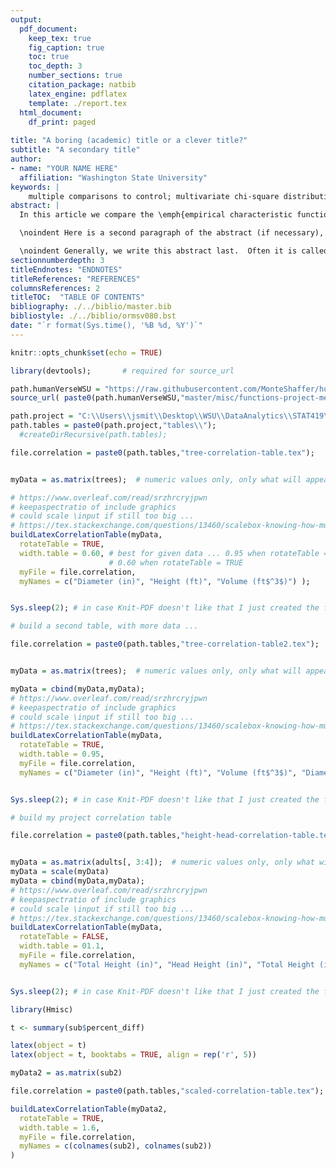 ```yaml
---
output:
  pdf_document:
    keep_tex: true
    fig_caption: true
    toc: true
    toc_depth: 3 
    number_sections: true
    citation_package: natbib
    latex_engine: pdflatex
    template: ./report.tex
  html_document:
    df_print: paged
    
title: "A boring (academic) title or a clever title?"
subtitle: "A secondary title"
author: 
- name: "YOUR NAME HERE"
  affiliation: "Washington State University"
keywords: |
    multiple comparisons to control; multivariate chi-square distribution; nonlinear growth curves; Richard's curve; simulated critical points
abstract: |
  In this article we compare the \emph{empirical characteristic function} \citep{Tukey:1977, Becker:1988} to a \emph{moment-generating-functional form} to compute the proportion of hypotheses $m$ that are rejected under the null hypothesis. \vspace{0.25in}

  \noindent Here is a second paragraph of the abstract (if necessary), and with the pipe notation it doesn't break. Notice it still needs to be indented. \vspace{0.25in}

  \noindent Generally, we write this abstract last.  Often it is called the executive summary. It should succinctly summarize the entire document.  You can include references such as this one to the Appendices section \ref{sec:appendix} if necessary.
sectionnumberdepth: 3
titleEndnotes: "ENDNOTES"
titleReferences: "REFERENCES"
columnsReferences: 2
titleTOC:  "TABLE OF CONTENTS"
bibliography: ./../biblio/master.bib
bibliostyle: ./../biblio/ormsv080.bst
date: "`r format(Sys.time(), '%B %d, %Y')`"
---
```


```r
knitr::opts_chunk$set(echo = TRUE)
```




```r

library(devtools);       # required for source_url

path.humanVerseWSU = "https://raw.githubusercontent.com/MonteShaffer/humanVerseWSU/"
source_url( paste0(path.humanVerseWSU,"master/misc/functions-project-measure.R") );

path.project = "C:\\Users\\jsmit\\Desktop\\WSU\\DataAnalytics\\STAT419\\WSU_STATS419_FALL2020\\project-measure\\";
path.tables = paste0(path.project,"tables\\");
  #createDirRecursive(path.tables);


```



```r
file.correlation = paste0(path.tables,"tree-correlation-table.tex");


myData = as.matrix(trees);  # numeric values only, only what will appear in table

# https://www.overleaf.com/read/srzhrcryjpwn
# keepaspectratio of include graphics 
# could scale \input if still too big ...
# https://tex.stackexchange.com/questions/13460/scalebox-knowing-how-much-it-scales#13487
buildLatexCorrelationTable(myData, 
  rotateTable = TRUE,
  width.table = 0.60, # best for given data ... 0.95 when rotateTable = FALSE
                      # 0.60 when rotateTable = TRUE
  myFile = file.correlation,
  myNames = c("Diameter (in)", "Height (ft)", "Volume (ft$^3$)") );


Sys.sleep(2); # in case Knit-PDF doesn't like that I just created the file...


```

\newpage

\input{tables/tree-correlation-table} 

\newpage



```r
# build a second table, with more data ... 

file.correlation = paste0(path.tables,"tree-correlation-table2.tex");


myData = as.matrix(trees);  # numeric values only, only what will appear in table

myData = cbind(myData,myData);
# https://www.overleaf.com/read/srzhrcryjpwn
# keepaspectratio of include graphics 
# could scale \input if still too big ...
# https://tex.stackexchange.com/questions/13460/scalebox-knowing-how-much-it-scales#13487
buildLatexCorrelationTable(myData, 
  rotateTable = TRUE,
  width.table = 0.95,
  myFile = file.correlation,
  myNames = c("Diameter (in)", "Height (ft)", "Volume (ft$^3$)", "Diameter (in)", "Height (ft)", "Volume (ft$^3$)") );


Sys.sleep(2); # in case Knit-PDF doesn't like that I just created the file...


```



```r

# build my project correlation table

file.correlation = paste0(path.tables,"height-head-correlation-table.tex");


myData = as.matrix(adults[, 3:4]);  # numeric values only, only what will appear in table
myData = scale(myData)
myData = cbind(myData,myData);
# https://www.overleaf.com/read/srzhrcryjpwn
# keepaspectratio of include graphics 
# could scale \input if still too big ...
# https://tex.stackexchange.com/questions/13460/scalebox-knowing-how-much-it-scales#13487
buildLatexCorrelationTable(myData, 
  rotateTable = FALSE,
  width.table = 01.1,
  myFile = file.correlation,
  myNames = c("Total Height (in)", "Head Height (in)", "Total Height (in)", "Head Height (in") );


Sys.sleep(2); # in case Knit-PDF doesn't like that I just created the file...


```



```r
library(Hmisc)

t <- summary(sub$percent_diff)

latex(object = t)
latex(object = t, booktabs = TRUE, align = rep('r', 5))

```
```r
myData2 = as.matrix(sub2)

file.correlation = paste0(path.tables,"scaled-correlation-table.tex");

buildLatexCorrelationTable(myData2, 
  rotateTable = TRUE,
  width.table = 1.6,
  myFile = file.correlation,
  myNames = c(colnames(sub2), colnames(sub2))
)

```

\newpage

\input{tables/tree-correlation-table2} 

\newpage
